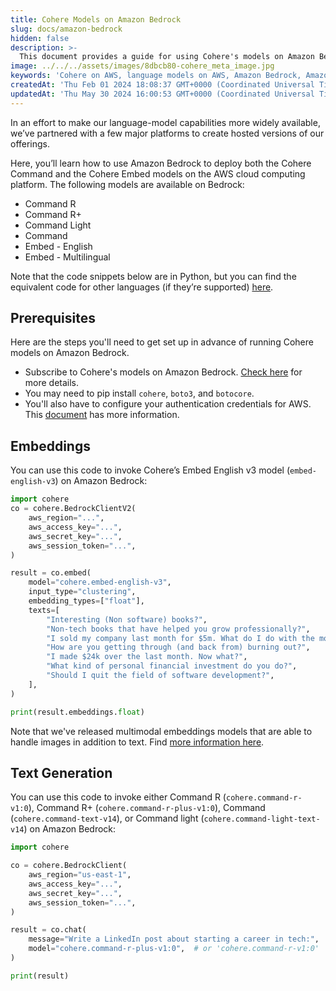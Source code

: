 ```yaml
---
title: Cohere Models on Amazon Bedrock
slug: docs/amazon-bedrock
hidden: false
description: >-
  This document provides a guide for using Cohere's models on Amazon Bedrock.
image: ../../../assets/images/8dbcb80-cohere_meta_image.jpg
keywords: 'Cohere on AWS, language models on AWS, Amazon Bedrock, Amazon SageMaker'
createdAt: 'Thu Feb 01 2024 18:08:37 GMT+0000 (Coordinated Universal Time)'
updatedAt: 'Thu May 30 2024 16:00:53 GMT+0000 (Coordinated Universal Time)'
---
```


In an effort to make our language-model capabilities more widely available, we’ve partnered with a few major platforms to create hosted versions of our offerings.

Here, you’ll learn how to use Amazon Bedrock to deploy both the Cohere Command and the Cohere Embed models on the AWS cloud computing platform. The following models are available on Bedrock:

- Command R
- Command R+
- Command Light
- Command
- Embed - English
- Embed - Multilingual

Note that the code snippets below are in Python, but you can find the equivalent code for other languages (if they’re supported) [here](https://docs.cohere.com/docs/cohere-works-everywhere).

## Prerequisites

Here are the steps you'll need to get set up in advance of running Cohere models on Amazon Bedrock.

- Subscribe to Cohere's models on Amazon Bedrock. [Check here](https://docs.aws.amazon.com/bedrock/latest/userguide/model-access.html) for more details.
- You may need to pip install `cohere`, `boto3`, and `botocore`. 
- You'll also have to configure your authentication credentials for AWS. This [document](https://boto3.amazonaws.com/v1/documentation/api/latest/guide/quickstart.html#configuration) has more information.

## Embeddings

You can use this code to invoke Cohere’s Embed English v3 model (`embed-english-v3`) on Amazon Bedrock:

```python PYTHON
import cohere
co = cohere.BedrockClientV2(
    aws_region="...",
    aws_access_key="...",
    aws_secret_key="...",
    aws_session_token="...",
)

result = co.embed(
    model="cohere.embed-english-v3",
    input_type="clustering",
    embedding_types=["float"],
    texts=[
        "Interesting (Non software) books?",
        "Non-tech books that have helped you grow professionally?",
        "I sold my company last month for $5m. What do I do with the money?",
        "How are you getting through (and back from) burning out?",
        "I made $24k over the last month. Now what?",
        "What kind of personal financial investment do you do?",
        "Should I quit the field of software development?",
    ],
)

print(result.embeddings.float)
```

Note that we've released multimodal embeddings models that are able to handle images in addition to text. Find [more information here](https://docs.cohere.com/docs/multimodal-embeddings).

## Text Generation

You can use this code to invoke either Command R (`cohere.command-r-v1:0`), Command R+ (`cohere.command-r-plus-v1:0`), Command (`cohere.command-text-v14`), or Command light (`cohere.command-light-text-v14`) on Amazon Bedrock:

```python PYTHON
import cohere

co = cohere.BedrockClient(
    aws_region="us-east-1",
    aws_access_key="...",
    aws_secret_key="...",
    aws_session_token="...",
)

result = co.chat(
    message="Write a LinkedIn post about starting a career in tech:",
    model="cohere.command-r-plus-v1:0",  # or 'cohere.command-r-v1:0'
)

print(result)
```
